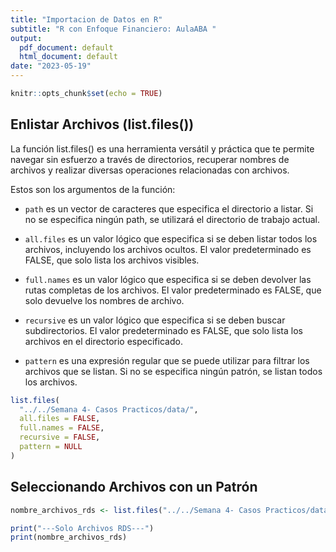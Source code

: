 ```yaml
---
title: "Importacion de Datos en R"
subtitle: "R con Enfoque Financiero: AulaABA "
output:
  pdf_document: default
  html_document: default
date: "2023-05-19"
---
```


```r
knitr::opts_chunk$set(echo = TRUE)
```

## Enlistar Archivos (list.files())

La función list.files() es una herramienta versátil y práctica que te permite navegar sin esfuerzo a través de directorios, recuperar nombres de archivos y realizar diversas operaciones relacionadas con archivos.

Estos son los argumentos de la función:

-   `path` es un vector de caracteres que especifica el directorio a listar. Si no se especifica ningún path, se utilizará el directorio de trabajo actual.

-   `all.files` es un valor lógico que especifica si se deben listar todos los archivos, incluyendo los archivos ocultos. El valor predeterminado es FALSE, que solo lista los archivos visibles.

-   `full.names` es un valor lógico que especifica si se deben devolver las rutas completas de los archivos. El valor predeterminado es FALSE, que solo devuelve los nombres de archivo.

-   `recursive` es un valor lógico que especifica si se deben buscar subdirectorios. El valor predeterminado es FALSE, que solo lista los archivos en el directorio especificado.

-   `pattern` es una expresión regular que se puede utilizar para filtrar los archivos que se listan. Si no se especifica ningún patrón, se listan todos los archivos.

```r
list.files(
  "../../Semana 4- Casos Practicos/data/", 
  all.files = FALSE, 
  full.names = FALSE, 
  recursive = FALSE, 
  pattern = NULL
) 
```

## Seleccionando Archivos con un Patrón

```r
nombre_archivos_rds <- list.files("../../Semana 4- Casos Practicos/data/", pattern = "\\.rds$")

print("---Solo Archivos RDS---")
print(nombre_archivos_rds)
```
